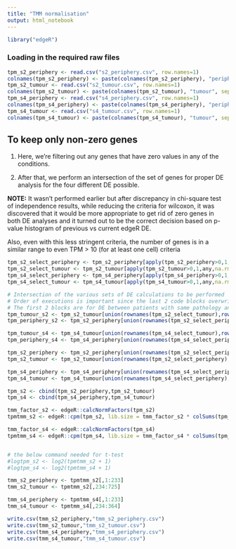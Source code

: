 ```yaml
---
title: "TMM normalisation"
output: html_notebook
---
```


```r
library("edgeR")
```

### Loading in the required raw files

```r
tpm_s2_periphery <- read.csv("s2_periphery.csv", row.names=1)
colnames(tpm_s2_periphery) <- paste(colnames(tpm_s2_periphery), "periphery", sep = "_")
tpm_s2_tumour <- read.csv("s2_tumour.csv", row.names=1)
colnames(tpm_s2_tumour) <- paste(colnames(tpm_s2_tumour), "tumour", sep = "_")
tpm_s4_periphery <- read.csv("s4_periphery.csv", row.names=1)
colnames(tpm_s4_periphery) <- paste(colnames(tpm_s4_periphery), "periphery", sep = "_")
tpm_s4_tumour <- read.csv("s4_tumour.csv", row.names=1)
colnames(tpm_s4_tumour) <- paste(colnames(tpm_s4_tumour), "tumour", sep = "_")
```

## To keep only non-zero genes

1)  Here, we're filtering out any genes that have zero values in any of the conditions.

2)  After that, we perform an intersection of the set of genes for proper DE analysis for the four different DE possible.

**NOTE:** It wasn't performed earlier but after discrepancy in chi-square test of independence results, while reducing the criteria for wilcoxon, it was discovered that it would be more appropriate to get rid of zero genes in both DE analyses and it turned out to be the correct decision based on p-value histogram of previous vs current edgeR DE.

Also, even with this less stringent criteria, the number of genes is in a similar range to even TPM \> 10 (for at least one cell) criteria

```r
tpm_s2_select_periphery <- tpm_s2_periphery[apply(tpm_s2_periphery>0,1,any,na.rm=TRUE),]
tpm_s2_select_tumour <- tpm_s2_tumour[apply(tpm_s2_tumour>0,1,any,na.rm=TRUE),]
tpm_s4_select_periphery <- tpm_s4_periphery[apply(tpm_s4_periphery>0,1,any,na.rm=TRUE),]
tpm_s4_select_tumour <- tpm_s4_tumour[apply(tpm_s4_tumour>0,1,any,na.rm=TRUE),]

# Intersection of the various sets of DE calculations to be performed
# Order of executions is important since the last 2 code blocks overwrite the dataframe that is used by the first 2 blocks
# The first 2 blocks are for DE between patients with same pathology and the last 2 are for DE between pathology in same patient
tpm_tumour_s2 <- tpm_s2_tumour[union(rownames(tpm_s2_select_tumour),rownames(tpm_s4_select_tumour)),]
tpm_periphery_s2 <- tpm_s2_periphery[union(rownames(tpm_s2_select_periphery),rownames(tpm_s4_select_periphery)),]

tpm_tumour_s4 <- tpm_s4_tumour[union(rownames(tpm_s4_select_tumour),rownames(tpm_s2_select_tumour)),]
tpm_periphery_s4 <- tpm_s4_periphery[union(rownames(tpm_s4_select_periphery),rownames(tpm_s2_select_periphery)),]

tpm_s2_periphery <- tpm_s2_periphery[union(rownames(tpm_s2_select_periphery),rownames(tpm_s2_select_tumour)),]
tpm_s2_tumour <- tpm_s2_tumour[union(rownames(tpm_s2_select_periphery),rownames(tpm_s2_select_tumour)),]

tpm_s4_periphery <- tpm_s4_periphery[union(rownames(tpm_s4_select_periphery),rownames(tpm_s4_select_tumour)),]
tpm_s4_tumour <- tpm_s4_tumour[union(rownames(tpm_s4_select_periphery),rownames(tpm_s4_select_tumour)),]
```

```r
tpm_s2 <- cbind(tpm_s2_periphery,tpm_s2_tumour)
tpm_s4 <- cbind(tpm_s4_periphery,tpm_s4_tumour)
```

```r
tmm_factor_s2 <- edgeR::calcNormFactors(tpm_s2)
tpmtmm_s2 <- edgeR::cpm(tpm_s2, lib.size = tmm_factor_s2 * colSums(tpm_s2))

tmm_factor_s4 <- edgeR::calcNormFactors(tpm_s4)
tpmtmm_s4 <- edgeR::cpm(tpm_s4, lib.size = tmm_factor_s4 * colSums(tpm_s4))


# the below command needed for t-test
#logtpm_s2 <- log2(tpmtmm_s2 + 1)
#logtpm_s4 <- log2(tpmtmm_s4 + 1)
```

```r
tmm_s2_periphery <- tpmtmm_s2[,1:233]
tmm_s2_tumour <- tpmtmm_s2[,234:725]

tmm_s4_periphery <- tpmtmm_s4[,1:233]
tmm_s4_tumour <- tpmtmm_s4[,234:364]
```

```r
write.csv(tmm_s2_periphery,"tmm_s2_periphery.csv")
write.csv(tmm_s2_tumour,"tmm_s2_tumour.csv")
write.csv(tmm_s4_periphery,"tmm_s4_periphery.csv")
write.csv(tmm_s4_tumour,"tmm_s4_tumour.csv")
```
